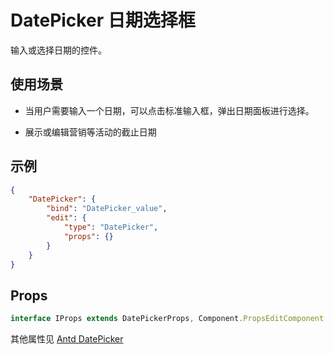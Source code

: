# DatePicker 日期选择框

输入或选择日期的控件。

## 使用场景

- 当用户需要输入一个日期，可以点击标准输入框，弹出日期面板进行选择。

- 展示或编辑营销等活动的截止日期

## 示例

```json
{
	"DatePicker": {
		"bind": "DatePicker_value",
		"edit": {
			"type": "DatePicker",
			"props": {}
		}
	}
}
```

## Props

```ts
interface IProps extends DatePickerProps, Component.PropsEditComponent {}
```

其他属性见 [Antd DatePicker](https://ant-design.gitee.io/components/datepicker-cn/)
